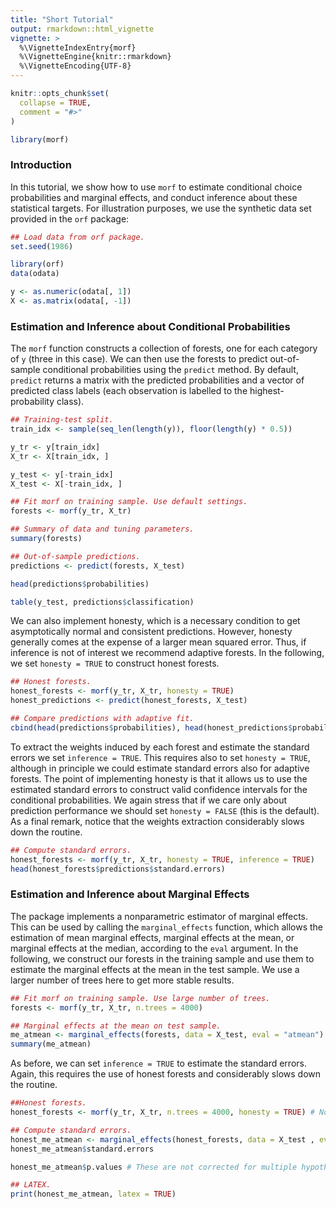 ```yaml
---
title: "Short Tutorial"
output: rmarkdown::html_vignette
vignette: >
  %\VignetteIndexEntry{morf}
  %\VignetteEngine{knitr::rmarkdown}
  %\VignetteEncoding{UTF-8}
---
```


```r
knitr::opts_chunk$set(
  collapse = TRUE,
  comment = "#>"
)

library(morf)
```

### Introduction
In this tutorial, we show how to use `morf` to estimate conditional choice probabilities and marginal effects, and conduct inference about these statistical targets. For illustration purposes, we use the synthetic data set provided in the `orf` package:

```r
## Load data from orf package.
set.seed(1986)

library(orf)
data(odata)

y <- as.numeric(odata[, 1])
X <- as.matrix(odata[, -1])
```

### Estimation and Inference about Conditional Probabilities
The `morf` function constructs a collection of forests, one for each category of `y` (three in this case). We can then use the forests to predict out-of-sample conditional probabilities using the `predict` method. By default, `predict` returns a matrix with the predicted probabilities and a vector of predicted class labels (each observation is labelled to the highest-probability class). 

```r
## Training-test split.
train_idx <- sample(seq_len(length(y)), floor(length(y) * 0.5))

y_tr <- y[train_idx]
X_tr <- X[train_idx, ]

y_test <- y[-train_idx]
X_test <- X[-train_idx, ]

## Fit morf on training sample. Use default settings.
forests <- morf(y_tr, X_tr)

## Summary of data and tuning parameters.
summary(forests)

## Out-of-sample predictions.
predictions <- predict(forests, X_test)

head(predictions$probabilities)

table(y_test, predictions$classification)
```

We can also implement honesty, which is a necessary condition to get asymptotically normal and consistent predictions. However, honesty generally comes at the expense of a larger mean squared error. Thus, if inference is not of interest we recommend adaptive forests. In the following, we set `honesty = TRUE` to construct honest forests.

```r
## Honest forests.
honest_forests <- morf(y_tr, X_tr, honesty = TRUE)
honest_predictions <- predict(honest_forests, X_test)

## Compare predictions with adaptive fit.
cbind(head(predictions$probabilities), head(honest_predictions$probabilities))
```

To extract the weights induced by each forest and estimate the standard errors we set `inference = TRUE`. This requires also to set `honesty = TRUE`, although in principle we could estimate standard errors also for adaptive forests. The point of implementing honesty is that it allows us to use the estimated standard errors to construct valid confidence intervals for the conditional probabilities. We again stress that if we care only about prediction performance we should set `honesty = FALSE` (this is the default). As a final remark, notice that the weights extraction considerably slows down the routine.

```r
## Compute standard errors.
honest_forests <- morf(y_tr, X_tr, honesty = TRUE, inference = TRUE)
head(honest_forests$predictions$standard.errors)
```

### Estimation and Inference about Marginal Effects
The package implements a nonparametric estimator of marginal effects. This can be used by calling the `marginal_effects` function, which allows the estimation of mean marginal effects, marginal effects at the mean, or marginal effects at the median, according to the `eval` argument. In the following, we construct our forests in the training sample and use them to estimate the marginal effects at the mean in the test sample. We use a larger number of trees here to get more stable results.

```r
## Fit morf on training sample. Use large number of trees.
forests <- morf(y_tr, X_tr, n.trees = 4000)

## Marginal effects at the mean on test sample.
me_atmean <- marginal_effects(forests, data = X_test, eval = "atmean")
summary(me_atmean)
```

As before, we can set `inference = TRUE` to estimate the standard errors. Again, this requires the use of honest forests and considerably slows down the routine.

```r
##Honest forests.
honest_forests <- morf(y_tr, X_tr, n.trees = 4000, honesty = TRUE) # Notice we do not need inference here!

## Compute standard errors.
honest_me_atmean <- marginal_effects(honest_forests, data = X_test , eval = "atmean", inference = TRUE)
honest_me_atmean$standard.errors

honest_me_atmean$p.values # These are not corrected for multiple hypotheses testing!

## LATEX.
print(honest_me_atmean, latex = TRUE)
```
